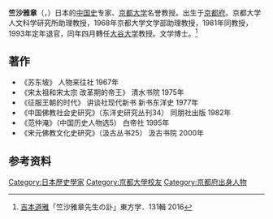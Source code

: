 '''竺沙雅章'''（{{jpn|j=竺沙 雅章|hg=ちくさ まさあき|rm=Chikusa Masaaki}}，{{bd|1930年|3月14日|2015年|10月2日|}}）日本的[[中国史|中国史]]专家、[[京都大学|京都大学]]名誉教授。出生于[[京都府|京都府]]。京都大学人文科学研究所助理教授，1968年京都大学文学部助理教授，1981年同教授，1993年定年退官，同年四月轉任[[大谷大学|大谷大学]]教授。文学博士。<ref>[[吉本道雅|吉本道雅]]「竺沙雅章先生の訃」東方学．131輯 2016</ref>

== 著作 ==
*《苏东坡》 人物来往社 1967年
*《宋太祖和宋太宗 改革期的帝王》 清水书院 1975年
*《征服王朝的时代》 讲谈社现代新书 新书东洋史 1977年
*《中国佛教社会史研究》（东洋史研究丛刊34） 同朋社出版 1982年
*《范仲淹》（中国历史人物选5） 白帝社 1995年
*《宋元佛教文化史研究》（汲古丛书25） 汲古书院 2000年

== 参考资料 ==
{{reflist}}
{{DEFAULTSORT:Chikusa}}
[[Category:日本歷史學家|Category:日本歷史學家]]
[[Category:京都大學校友|Category:京都大學校友]]
[[Category:京都府出身人物|Category:京都府出身人物]]